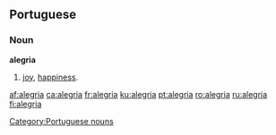 {{also|alegría}}
==Portuguese==

===Noun===
'''alegria''' {{f}}

# [[joy]], [[happiness]].

[[Category:Portuguese nouns]]

[[af:alegria]]
[[ca:alegria]]
[[fr:alegria]]
[[ku:alegria]]
[[pt:alegria]]
[[ro:alegria]]
[[ru:alegria]]
[[fi:alegria]]